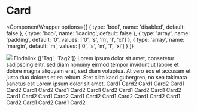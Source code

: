 
# Card

<ComponentWrapper
  options={[
    { type: 'bool', name: 'disabled', default: false },
    { type: 'bool', name: 'loading', default: false },
    {
      type: 'array',
      name: 'padding',
      default: '0',
      values: ['0', 's', 'm', 'l', 'xl']
    },
    {
      type: 'array',
      name: 'margin',
      default: 'm',
      values: ['0', 's', 'm', 'l', 'xl']
    }
  ]}
>
  <Card pointer>
    <Image src="https://www.findnlink.com/_next/image?url=https%3A%2F%2Fbackend.findnlink.com%2Fpublic%2Fuploads%2Favatar-1609343682034.gif&w=384&q=75" />
    <CardHeader margin="m m 0 m">
      <Text scale="xl" weight="bold" margin="m">
        Findnlink
      </Text>
      <Tag>{['Tag', 'Tag2']}</Tag>
    </CardHeader>
    <Line />
    <CardContent margin="0 m m m">
      <Text margin="m">
        Lorem ipsum dolor sit amet, consetetur sadipscing elitr, sed diam nonumy eirmod tempor
        invidunt ut labore et dolore magna aliquyam erat, sed diam voluptua. At vero eos et accusam
        et justo duo dolores et ea rebum. Stet clita kasd gubergren, no sea takimata sanctus est
        Lorem ipsum dolor sit amet.
      </Text>
    </CardContent>
  </Card>
</ComponentWrapper>

<Grid>
  <Card>Card1</Card>
  <Card>Card2</Card>
</Grid>

<Grid>
  <Card>Card1</Card>
  <Card>Card2</Card>
</Grid>

<Grid>
  <Card>Card1</Card>
  <Card>Card2</Card>
</Grid>

<Grid>
  <Card>Card1</Card>
  <Card>Card2</Card>
</Grid>

<Grid>
  <Card>Card1</Card>
  <Card>Card2</Card>
</Grid>

<Grid>
  <Card>Card1</Card>
  <Card>Card2</Card>
</Grid>

<Grid>
  <Card>Card1</Card>
  <Card>Card2</Card>
</Grid>

<Grid>
  <Card>Card1</Card>
  <Card>Card2</Card>
</Grid>

<Grid>
  <Card>Card1</Card>
  <Card>Card2</Card>
</Grid>

<Grid>
  <Card>Card1</Card>
  <Card>Card2</Card>
</Grid>

<Grid>
  <Card>Card1</Card>
  <Card>Card2</Card>
</Grid>

<Grid>
  <Card>Card1</Card>
  <Card>Card2</Card>
</Grid>

<Grid>
  <Card>Card1</Card>
  <Card>Card2</Card>
</Grid>

<Grid>
  <Card>Card1</Card>
  <Card>Card2</Card>
</Grid>

<Grid>
  <Card>Card1</Card>
  <Card>Card2</Card>
</Grid>

<Grid>
  <Card>Card1</Card>
  <Card>Card2</Card>
</Grid>

